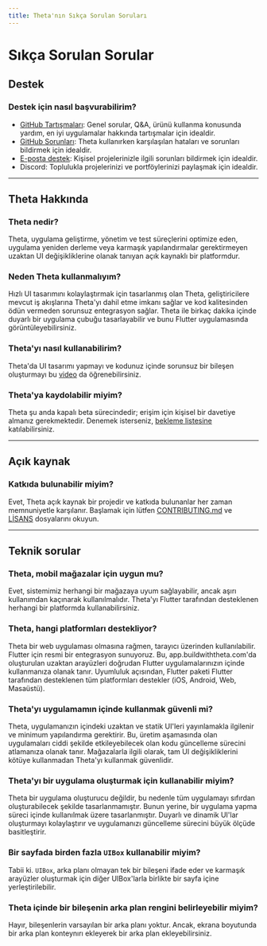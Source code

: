 ```yaml
---
title: Theta'nın Sıkça Sorulan Soruları
---
```


# Sıkça Sorulan Sorular

## Destek

### Destek için nasıl başvurabilirim?

- [GitHub Tartışmaları](https://github.com/buildwiththeta/buildwiththeta/discussions): Genel sorular, Q&A, ürünü kullanma konusunda yardım, en iyi uygulamalar hakkında tartışmalar için idealdir.
- [GitHub Sorunları](https://github.com/buildwiththeta/buildwiththeta/issues): Theta kullanırken karşılaşılan hataları ve sorunları bildirmek için idealdir.
- [E-posta destek](https://app.buildwiththeta.com): Kişisel projelerinizle ilgili sorunları bildirmek için idealdir.
- Discord: Toplulukla projelerinizi ve portföylerinizi paylaşmak için idealdir.

---

## Theta Hakkında

### Theta nedir?

Theta, uygulama geliştirme, yönetim ve test süreçlerini optimize eden, uygulama yeniden derleme veya karmaşık yapılandırmalar gerektirmeyen uzaktan UI değişikliklerine olanak tanıyan açık kaynaklı bir platformdur.

### Neden Theta kullanmalıyım?

Hızlı UI tasarımını kolaylaştırmak için tasarlanmış olan Theta, geliştiricilere mevcut iş akışlarına Theta'yı dahil etme imkanı sağlar ve kod kalitesinden ödün vermeden sorunsuz entegrasyon sağlar. Theta ile birkaç dakika içinde duyarlı bir uygulama çubuğu tasarlayabilir ve bunu Flutter uygulamasında görüntüleyebilirsiniz.

### Theta'yı nasıl kullanabilirim?

Theta'da UI tasarımı yapmayı ve kodunuz içinde sorunsuz bir bileşen oluşturmayı bu [video](https://youtu.be/oFed0NIqBZI) da öğrenebilirsiniz.

### Theta'ya kaydolabilir miyim?

Theta şu anda kapalı beta sürecindedir; erişim için kişisel bir davetiye almanız gerekmektedir. Denemek isterseniz, [bekleme listesine](https://app.buildwiththeta.com) katılabilirsiniz.

---

## Açık kaynak

### Katkıda bulunabilir miyim?

Evet, Theta açık kaynak bir projedir ve katkıda bulunanlar her zaman memnuniyetle karşılanır. Başlamak için lütfen [CONTRIBUTING.md](https://github.com/buildwiththeta/buildwiththeta/blob/main/CONTRIBUTING.md) ve [LİSANS](https://github.com/buildwiththeta/buildwiththeta/blob/main/LICENSE) dosyalarını okuyun.

---

## Teknik sorular

### Theta, mobil mağazalar için uygun mu?

Evet, sistemimiz herhangi bir mağazaya uyum sağlayabilir, ancak aşırı kullanımdan kaçınarak kullanılmalıdır. Theta'yı Flutter tarafından desteklenen herhangi bir platformda kullanabilirsiniz.

### Theta, hangi platformları destekliyor?

Theta bir web uygulaması olmasına rağmen, tarayıcı üzerinden kullanılabilir. Flutter için resmi bir entegrasyon sunuyoruz. Bu, app.buildwiththeta.com'da oluşturulan uzaktan arayüzleri doğrudan Flutter uygulamalarınızın içinde kullanmanıza olanak tanır. Uyumluluk açısından, Flutter paketi Flutter tarafından desteklenen tüm platformları destekler (iOS, Android, Web, Masaüstü).

### Theta'yı uygulamamın içinde kullanmak güvenli mi?

Theta, uygulamanızın içindeki uzaktan ve statik UI'leri yayınlamakla ilgilenir ve minimum yapılandırma gerektirir. Bu, üretim aşamasında olan uygulamaları ciddi şekilde etkileyebilecek olan kodu güncelleme sürecini atlamanıza olanak tanır. Mağazalarla ilgili olarak, tam UI değişikliklerini kötüye kullanmadan Theta'yı kullanmak güvenlidir.

### Theta'yı bir uygulama oluşturmak için kullanabilir miyim?

Theta bir uygulama oluşturucu değildir, bu nedenle tüm uygulamayı sıfırdan oluşturabilecek şekilde tasarlanmamıştır. Bunun yerine, bir uygulama yapma süreci içinde kullanılmak üzere tasarlanmıştır. Duyarlı ve dinamik UI'lar oluşturmayı kolaylaştırır ve uygulamanızı güncelleme sürecini büyük ölçüde basitleştirir.

### Bir sayfada birden fazla `UIBox` kullanabilir miyim?

Tabii ki. `UIBox`, arka planı olmayan tek bir bileşeni ifade eder ve karmaşık arayüzler oluşturmak için diğer UIBox'larla birlikte bir sayfa içine yerleştirilebilir.

### Theta içinde bir bileşenin arka plan rengini belirleyebilir miyim?

Hayır, bileşenlerin varsayılan bir arka planı yoktur. Ancak, ekrana boyutunda bir arka plan konteynırı ekleyerek bir arka plan ekleyebilirsiniz.
